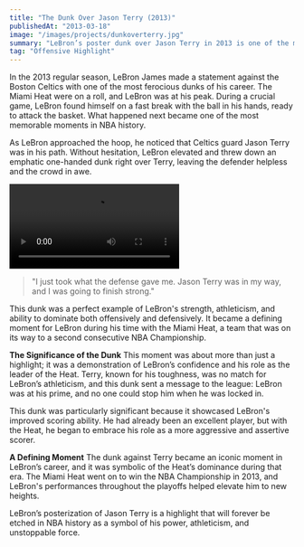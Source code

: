 ```yaml
---
title: "The Dunk Over Jason Terry (2013)"
publishedAt: "2013-03-18"
image: "/images/projects/dunkoverterry.jpg"
summary: "LeBron’s poster dunk over Jason Terry in 2013 is one of the most jaw-dropping dunks of his career."
tag: "Offensive Highlight"
---
```


In the 2013 regular season, LeBron James made a statement against the Boston Celtics with one of the most ferocious dunks of his career. The Miami Heat were on a roll, and LeBron was at his peak. During a crucial game, LeBron found himself on a fast break with the ball in his hands, ready to attack the basket. What happened next became one of the most memorable moments in NBA history.

As LeBron approached the hoop, he noticed that Celtics guard Jason Terry was in his path. Without hesitation, LeBron elevated and threw down an emphatic one-handed dunk right over Terry, leaving the defender helpless and the crowd in awe.

![LeBron Dunk Over Terry](images/projects/dunkoverterry.mp4)

> "I just took what the defense gave me. Jason Terry was in my way, and I was going to finish strong."

This dunk was a perfect example of LeBron's strength, athleticism, and ability to dominate both offensively and defensively. It became a defining moment for LeBron during his time with the Miami Heat, a team that was on its way to a second consecutive NBA Championship.

**The Significance of the Dunk**
This moment was about more than just a highlight; it was a demonstration of LeBron’s confidence and his role as the leader of the Heat. Terry, known for his toughness, was no match for LeBron’s athleticism, and this dunk sent a message to the league: LeBron was at his prime, and no one could stop him when he was locked in.

This dunk was particularly significant because it showcased LeBron's improved scoring ability. He had already been an excellent player, but with the Heat, he began to embrace his role as a more aggressive and assertive scorer.

**A Defining Moment**
The dunk against Terry became an iconic moment in LeBron’s career, and it was symbolic of the Heat’s dominance during that era. The Miami Heat went on to win the NBA Championship in 2013, and LeBron's performances throughout the playoffs helped elevate him to new heights.

LeBron’s posterization of Jason Terry is a highlight that will forever be etched in NBA history as a symbol of his power, athleticism, and unstoppable force.
